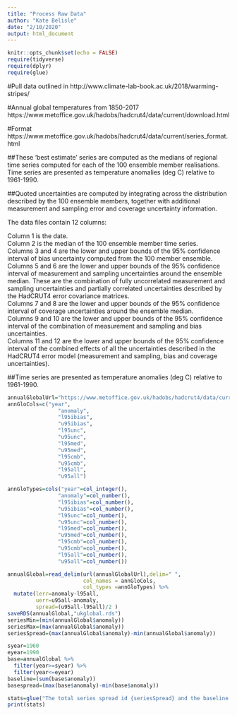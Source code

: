```yaml
---
title: "Process Raw Data"
author: "Kate Belisle"
date: "2/10/2020"
output: html_document
---
```


```r
knitr::opts_chunk$set(echo = FALSE)
require(tidyverse)
require(dplyr)
require(glue)
```

#Pull data outlined in 
http://www.climate-lab-book.ac.uk/2018/warming-stripes/

#Annual global temperatures from 1850-2017
https://www.metoffice.gov.uk/hadobs/hadcrut4/data/current/download.html


#Format https://www.metoffice.gov.uk/hadobs/hadcrut4/data/current/series_format.html

##These 'best estimate' series are computed as the medians of regional time series computed for each of the 100 ensemble member realisations. Time series are presented as temperature anomalies (deg C) relative to 1961-1990.

##Quoted uncertainties are computed by integrating across the distribution described by the 100 ensemble members, together with additional measurement and sampling error and coverage uncertainty information.

The data files contain 12 columns:  

Column 1 is the date.  
Column 2 is the median of the 100 ensemble member time series.  
Columns 3 and 4 are the lower and upper bounds of the 95% confidence  interval of bias uncertainty computed from the 100 member ensemble.  
Columns 5 and 6 are the lower and upper bounds of the 95% confidence interval of measurement and sampling uncertainties around the ensemble median. These are the combination of fully uncorrelated measurement and sampling uncertainties and partially correlated uncertainties described by the HadCRUT4 error covariance matrices.  
Columns 7 and 8 are the lower and upper bounds of the 95% confidence interval of coverage uncertainties around the ensemble median.  
Columns 9 and 10 are the lower and upper bounds of the 95% confidence interval of the combination of measurement and sampling and bias uncertainties.  
Columns 11 and 12 are the lower and upper bounds of the 95% confidence interval of the combined effects of all the uncertainties described in the HadCRUT4 error model (measurement and sampling, bias and coverage uncertainties).  


##Time series are presented as temperature anomalies (deg C) relative to 1961-1990.
```r
annualGlobalUrl="https://www.metoffice.gov.uk/hadobs/hadcrut4/data/current/time_series/HadCRUT.4.6.0.0.annual_ns_avg.txt" 
annGloCols=c("year",
                "anomaly",
                "l95ibias",
                "u95ibias",
                "l95unc",
                "u95unc",
                "l95med",
                "u95med",
                "l95cmb",
                "u95cmb",
                "l95all",
                "u95all")

annGloTypes=cols("year"=col_integer(),
                "anomaly"=col_number(),
                "l95ibias"=col_number(),
                "u95ibias"=col_number(),
                "l95unc"=col_number(),
                "u95unc"=col_number(),
                "l95med"=col_number(),
                "u95med"=col_number(),
                "l95cmb"=col_number(),
                "u95cmb"=col_number(),
                "l95all"=col_number(),
                "u95all"=col_number())

annualGlobal=read_delim(url(annualGlobalUrl),delim=" ",
                        col_names = annGloCols,
                        col_types =annGloTypes) %>%
  mutate(lerr=anomaly-l95all,
         uerr=u95all-anomaly,
         spread=(u95all-l95all)/2 )
saveRDS(annualGlobal,"ukglobal.rds")
seriesMin=(min(annualGlobal$anomaly))
seriesMax=(max(annualGlobal$anomaly))
seriesSpread=(max(annualGlobal$anomaly)-min(annualGlobal$anomaly))
```

```r
syear=1960
eyear=1990
base=annualGlobal %>%
  filter(year>=syear) %>%
  filter(year<=eyear)
baseline=(sum(base$anomaly))
basespread=(max(base$anomaly)-min(base$anomaly))

stats=glue("The total series spread id {seriesSpread} and the baseline anomaly for the years {syear} through {eyear} inclusive is {baseline} with a spread of {basespread}")
print(stats)

```


